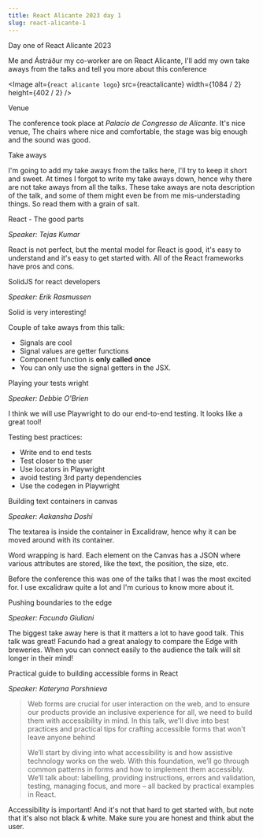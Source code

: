 ```yaml
---
title: React Alicante 2023 day 1
slug: react-alicante-1
---
```



<Heading>Day one of React Alicante 2023</Heading>

Me and Ástráður my co-worker are on React Alicante, I'll add my own take aways from the talks and tell you more about this conference

<Image
  alt={`react alicante logo`}
  src={reactalicante}
  width={1084 / 2}
  height={402 / 2}
/>

<Heading>Venue</Heading>

The conference took place at _Palacio de Congresso de Alicante_. It's nice venue, The chairs where nice and comfortable, the stage was big enough and the sound was good.

<Heading>Take aways</Heading>

I'm going to add my take aways from the talks here, I'll try to keep it short and sweet. At times I forgot to write my take aways down, hence why there are not take aways from all the talks.
These take aways are nota description of the talk, and some of them might even be from me mis-understading things.
So read them with a grain of salt.

<SubHeading>React - The good parts</SubHeading>

_Speaker: Tejas Kumar_

<Callout
  emoji="📢"
  text="React is and has fundamentally been a developer health tool. In this talk, we will dive deep into some of the niceties React delivers for us with live code, and understand why the common conventionality of React is to move closer to server-side applications"
/>

React is not perfect, but the mental model for React is good, it's easy to understand and it's easy to get started with. All of the React frameworks have pros and cons.

<SubHeading>SolidJS for react developers</SubHeading>

_Speaker: Erik Rasmussen_

<Callout
  emoji="📢"
  text="In 2023, Solid JS is poised to be the next big frontend framework. Its underlying fundamentals are fundamentally different from React's."
/>

<Callout
  emoji="📢"
  text="This talk will expose my learnings as I have approached Solid from the perspective of a React developer."
/>

Solid is very interesting!

Couple of take aways from this talk:

- Signals are cool
- Signal values are getter functions
- Component function is **only called once**
- You can only use the signal getters in the JSX.

<SubHeading>Playing your tests wright</SubHeading>

_Speaker: Debbie O'Brien_

<Callout
  emoji="📢"
  text="It's time to play your tests wright. Let's take a look at how to write good tests and cover some of the best practices for testing, choosing the right locators and more."
/>

<Callout
  emoji="📢"
  text="Let's make testing easy and fun by generating tests on user actions."
/>

<Callout
  emoji="📢"
  text="Then lets explore some cool tips and tricks to help you write better tests."
/>

I think we will use Playwright to do our end-to-end testing. It looks like a great tool!

Testing best practices:

- Write end to end tests
- Test closer to the user
- Use locators in Playwright
- avoid testing 3rd party dependencies
- Use the codegen in Playwright

<SubHeading>Building text containers in canvas</SubHeading>

_Speaker: Aakansha Doshi_

<Callout
  emoji="📢"
  text="Text Containers are one of the most widely used features when it comes to whiteboard, isn't it?"
/>

<Callout
  emoji="📢"
  text="In my talk, we will be diving into how these text containers work under the hood in Canvas and I will also be sharing my experience building text containers in Excalidraw (https://excalidraw.com/) - A virtual free Open-Source collaborative end-to-end encrypted canvas based editor for sketching hand-drawn diagrams."
/>

The textarea is inside the container in Excalidraw, hence why it can be moved around with its container.

Word wrapping is hard.
Each element on the Canvas has a JSON where various attributes are stored, like the text, the position, the size, etc.

Before the conference this was one of the talks that I was the most excited for. I use excalidraw quite a lot and I'm curious to know more about it.

<SubHeading>Pushing boundaries to the edge</SubHeading>

_Speaker: Facundo Giuliani_

<Callout
  emoji="📢"
  text="While the technology goes further and further, web development tries to get closer to the user. CDNs and web servers are evolving, and they now offer us the possibility to execute server-side logic without depending on a unique data center located in aspecific place in the world."
/>

<Callout
  emoji="📢"
  text="Let’s present the concept of The Edge. We will see how it works, and we’ll talk about Edge Functions. We’ll discuss why the main hosting providers are introducing this technology, and why different JavaScript frameworks are modeling their approaches based on Edge computing."
/>

The biggest take away here is that it matters a lot to have good talk. This talk was great!
Facundo had a great analogy to compare the Edge with breweries.
When you can connect easily to the audience the talk will sit longer in their mind!

Practical guide to building accessible forms in React

_Speaker: Kateryna Porshnieva_

> Web forms are crucial for user interaction on the web, and to ensure our products provide an inclusive experience for all, we need to build them with accessibility in mind. In this talk, we'll dive into best practices and practical tips for crafting accessible forms that won't leave anyone behind
>
> We’ll start by diving into what accessibility is and how assistive technology works on the web. With this foundation, we’ll go through common patterns in forms and how to implement them accessibly. We’ll talk about: labelling, providing instructions, errors and validation, testing, managing focus, and more – all backed by practical examples in React.

Accessibility is important! And it's not that hard to get started with, but note that it's also not black & white.
Make sure you are honest and think abut the user.
